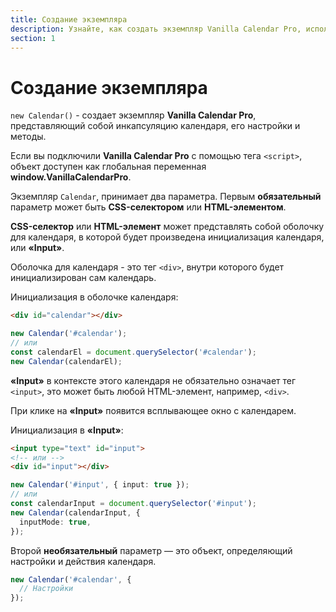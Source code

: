 ```yaml
---
title: Создание экземпляра
description: Узнайте, как создать экземпляр Vanilla Calendar Pro, используя CSS-селектор или HTML-элемент. Настройте календарь для инициализации в оболочке или всплывающем окне при клике на элемент.
section: 1
---
```


# Создание экземпляра

`new Calendar()` - создает экземпляр **Vanilla Calendar Pro**, представляющий собой инкапсуляцию календаря, его настройки и методы.

<Info>Если вы подключили **Vanilla Calendar Pro** с помощью тега `<script>`, объект доступен как глобальная переменная **window.VanillaCalendarPro**.</Info>

Экземпляр `Calendar`, принимает два параметра. Первым **обязательный** параметр может быть **CSS-селектором** или **HTML-элементом**.

**CSS-селектор** или **HTML-элемент** может представлять собой оболочку для календаря, в которой будет произведена инициализация календаря, или **«Input»**.

Оболочка для календаря - это тег `<div>`, внутри которого будет инициализирован сам календарь.

Инициализация в оболочке календаря:

```html
<div id="calendar"></div>
```

```ts
new Calendar('#calendar');
// или
const calendarEl = document.querySelector('#calendar');
new Calendar(calendarEl);
```

**«Input»** в контексте этого календаря не обязательно означает тег `<input>`, это может быть любой HTML-элемент, например, `<div>`.

При клике на **«Input»** появится всплывающее окно с календарем.

Инициализация в **«Input»**:

```html
<input type="text" id="input">
<!-- или -->
<div id="input"></div>
```

```ts
new Calendar('#input', { input: true });
// или
const calendarInput = document.querySelector('#input');
new Calendar(calendarInput, {
  inputMode: true,
});
```

Второй **необязательный** параметр — это объект, определяющий настройки и действия календаря.

```ts
new Calendar('#calendar', {
  // Настройки
});
```
